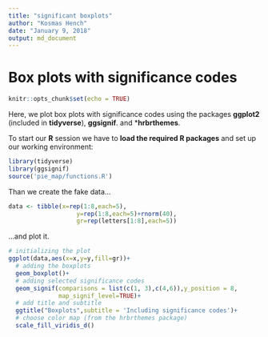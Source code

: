 ```yaml
---
title: "significant boxplots"
author: "Kosmas Hench"
date: "January 9, 2018"
output: md_document
---
```

# Box plots with significance codes

```r
knitr::opts_chunk$set(echo = TRUE)
```

Here, we plot box plots with significance codes using the packages **ggplot2** (included in **tidyverse**), **ggsignif**. and ***hrbrthemes**.

To start our **R** session we have to  **load the required R packages** and set up our working environment: 
```r
library(tidyverse)
library(ggsignif)
source('pie_map/functions.R')
```

Than we create the fake data...
```r
data <- tibble(x=rep(1:8,each=5),
                   y=rep(1:8,each=5)+rnorm(40), 
                   gr=rep(letters[1:8],each=5))
```

...and plot it.
```r
# initializing the plot
ggplot(data,aes(x=x,y=y,fill=gr))+
  # adding the boxplots
  geom_boxplot()+
  # adding selected significance codes
  geom_signif(comparisons = list(c(1, 3),c(4,6)),y_position = 8,
              map_signif_level=TRUE)+
  # add title and subtitle
  ggtitle("Boxplots",subtitle = 'Including significance codes')+
  # choose color map (from the hrbrthemes package)
  scale_fill_viridis_d()
```